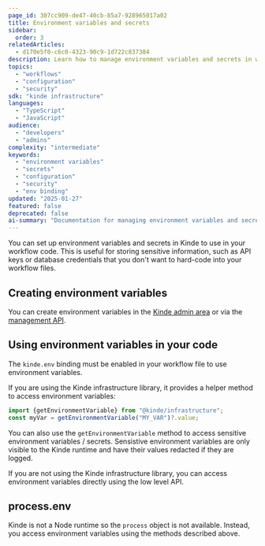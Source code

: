 ```yaml
---
page_id: 307cc909-de47-40cb-85a7-928965017a02
title: Environment variables and secrets
sidebar:
  order: 3
relatedArticles:
  - d170e5f0-c6c0-4323-90c9-1d722c837384
description: Learn how to manage environment variables and secrets in workflow configurations, including secure storage and access methods for sensitive information.
topics:
  - "workflows"
  - "configuration"
  - "security"
sdk: "kinde infrastructure"
languages:
  - "TypeScript"
  - "JavaScript"
audience:
  - "developers"
  - "admins"
complexity: "intermediate"
keywords:
  - "environment variables"
  - "secrets"
  - "configuration"
  - "security"
  - "env binding"
updated: "2025-01-27"
featured: false
deprecated: false
ai-summary: "Documentation for managing environment variables and secrets in workflow configurations, including secure storage and access methods."
---
```


You can set up environment variables and secrets in Kinde to use in your workflow code. This is useful for storing sensitive information, such as API keys or database credentials that you don't want to hard-code into your workflow files.

## Creating environment variables

You can create environment variables in the [Kinde admin area](/build/env-variables/add-manage-env-variables/) or via the [management API](https://docs.kinde.com/kinde-apis/management/#tag/environment-variables/post/api/v1/environment_variables).

## Using environment variables in your code

The `kinde.env` binding must be enabled in your workflow file to use environment variables.

If you are using the Kinde infrastructure library, it provides a helper method to access environment variables:

```js
import {getEnvironmentVariable} from "@kinde/infrastructure";
const myVar = getEnvironmentVariable("MY_VAR")?.value;
```

You can also use the `getEnvironmentVariable` method to access sensitive environment variables / secrets. Sensistive environment variables are only visible to the Kinde runtime and have their values redacted if they are logged.

If you are not using the Kinde infrastructure library, you can access environment variables directly using the low level API.

## process.env

Kinde is not a Node runtime so the `process` object is not available. Instead, you access environment variables using the methods described above.
